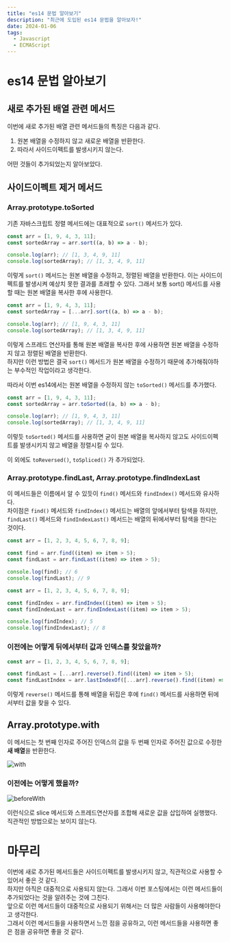 ```yaml
---
title: "es14 문법 알아보기"
description: "최근에 도입된 es14 문법을 알아보자!"
date: 2024-01-06
tags:
  - Javascript
  - ECMAScript
---
```


# es14 문법 알아보기

## 새로 추가된 배열 관련 메서드

이번에 새로 추가된 배열 관련 메서드들의 특징은 다음과 같다.

1. 원본 배열을 수정하지 않고 새로운 배열을 반환한다.
2. 따라서 사이드이펙트를 발생시키지 않는다.

어떤 것들이 추가되었는지 알아보았다.

## 사이드이펙트 제거 메서드

### Array.prototype.toSorted

기존 자바스크립트 정렬 메서드에는 대표적으로 `sort()` 메서드가 있다.

```Javascript
const arr = [1, 9, 4, 3, 11];
const sortedArray = arr.sort((a, b) => a - b);

console.log(arr); // [1, 3, 4, 9, 11]
console.log(sortedArray); // [1, 3, 4, 9, 11]
```

이렇게 `sort()` 메서드는 원본 배열을 수정하고, 정렬된 배열을 반환한다. 이는 사이드이펙트를 발생시켜 예상치 못한 결과를 초래할 수 있다.
그래서 보통 sort() 메서드를 사용할 때는 원본 배열을 복사한 후에 사용한다.

```Javascript
const arr = [1, 9, 4, 3, 11];
const sortedArray = [...arr].sort((a, b) => a - b);

console.log(arr); // [1, 9, 4, 3, 11]
console.log(sortedArray); // [1, 3, 4, 9, 11]
```

이렇게 스프레드 연산자를 통해 원본 배열을 복사한 후에 사용하면 원본 배열을 수정하지 않고 정렬된 배열을 반환한다.<br/>
하지만 이런 방법은 결국 `sort()` 메서드가 원본 배열을 수정하기 때문에 추가해줘야하는 부수적인 작업이라고 생각한다.

따라서 이번 es14에서는 원본 배열을 수정하지 않는 `toSorted()` 메서드를 추가했다.

```Javascript
const arr = [1, 9, 4, 3, 11];
const sortedArray = arr.toSorted((a, b) => a - b);

console.log(arr); // [1, 9, 4, 3, 11]
console.log(sortedArray); // [1, 3, 4, 9, 11]
```

이렇듯 `toSorted()` 메서드를 사용하면 굳이 원본 배열을 복사하지 않고도 사이드이펙트를 발생시키지 않고 배열을 정렬시킬 수 있다.

이 외에도 `toReversed()`, `toSpliced()` 가 추가되었다.

### Array.prototype.findLast, Array.prototype.findIndexLast

이 메서드들은 이름에서 알 수 있듯이 `find()` 메서드와 `findIndex()` 메서드와 유사하다.<br/>
차이점은 `find()` 메서드와 `findIndex()` 메서드는 배열의 앞에서부터 탐색을 하지만, `findLast()` 메서드와 `findIndexLast()` 메서드는 배열의 뒤에서부터 탐색을 한다는 것이다.

```Javascript
const arr = [1, 2, 3, 4, 5, 6, 7, 8, 9];

const find = arr.find((item) => item > 5);
const findLast = arr.findLast((item) => item > 5);

console.log(find); // 6
console.log(findLast); // 9
```

```Javascript
const arr = [1, 2, 3, 4, 5, 6, 7, 8, 9];

const findIndex = arr.findIndex((item) => item > 5);
const findIndexLast = arr.findIndexLast((item) => item > 5);

console.log(findIndex); // 5
console.log(findIndexLast); // 8
```

### 이전에는 어떻게 뒤에서부터 값과 인덱스를 찾았을까?

```Javascript
const arr = [1, 2, 3, 4, 5, 6, 7, 8, 9];

const findLast = [...arr].reverse().find((item) => item > 5);
const findLastIndex = arr.lastIndexOf([...arr].reverse().find((item) => item > 5));
```

이렇게 `reverse()` 메서드를 통해 배열을 뒤집은 후에 `find()` 메서드를 사용하면 뒤에서부터 값을 찾을 수 있다.<br/>

## Array.prototype.with

이 메서드는 첫 번째 인자로 주어진 인덱스의 값을 두 번째 인자로 주어진 값으로 수정한 <b>새 배열</b>을 반환한다.

![with](/with.png)

### 이전에는 어떻게 했을까?

![beforeWith](/beforeWith.png)

이런식으로 slice 메서드와 스프레드연산자를 조합해 새로운 값을 삽입하여 실행했다. 직관적인 방법으로는 보이지 않는다.

# 마무리

이번에 새로 추가된 메서드들은 사이드이펙트를 발생시키지 않고, 직관적으로 사용할 수 있어서 좋은 것 같다.<br/>
하지만 아직은 대중적으로 사용되지 않는다. 그래서 이번 포스팅에서는 이런 메서드들이 추가되었다는 것을 알려주는 것에 그친다.<br/>
앞으로 이런 메서드들이 대중적으로 사용되기 위해서는 더 많은 사람들이 사용해야한다고 생각한다.<br/>
그래서 이런 메서드들을 사용하면서 느낀 점을 공유하고, 이런 메서드들을 사용하면 좋은 점을 공유하면 좋을 것 같다.
